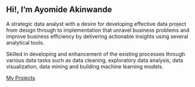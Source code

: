 ::: {.grid} 

::: {.g-col-12 .home-p}

<h2 class="display-3"> Hi!, I'm Ayomide Akinwande </h2>

<p class="lead">
A strategic data analyst with a desire for developing effective data project from design through to implementation that unravel business problems and improve business efficiency by delivering actionable insights using several analytical tools.

Skilled in developing and enhancement of the existing processes through various data tasks such as data cleaning, exploratory data analysis, data visualization, data mining and building machine learning models.
</p>


<a role="button" href="/main_pjt.html" class="btn btn-outline-secondary btn-lg">My Projects</a>

:::

:::